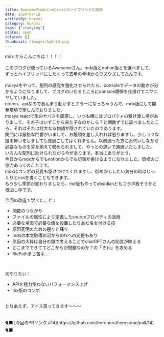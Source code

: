 ```yaml
---
title: Awesomeをmdxとnotionとのハイブリッドに改造
date: 2024-07-16
writtenBy: horomi
category: horomi
tags: ["studying"]
status: open
related: []
thumbnail: /images/hybrid.png
---
```


mdx からこんにちは！！！！<br/>
<br/>
このブログが使っているAwesomeさん。mdx版とnotion版とを選べまして、<br/>
ずっとハイブリッドにしたくって去年の今頃からウズウズしてたんです。
<br/>
<br/>
mosyaをやって、配列の感覚を強化させられたら、consoleでデータの動きが分かるようになりまして、ブログのいたるところにconsole爆弾を仕掛けてニヤニヤしていました。
<br/>
notion、apiなのであんまり動かすとエラーになっちゃうんで、mdx版にして開発環境で楽しんでおりました。
<br/>
mosya reactで型のヤバさを痛感し、いつも横にはプロパティの受け渡し場がありまして、その子はいずこから来た子なのかしら？と関数ずてに調べましたところ、それはそれは壮大なる物語が隠されていたのであります。
<br/>
関門には厳格な門番がいまして、お饅頭を差し入れれば怒りますし、少しラフな振る舞いをしましても見過ごしてはくれません。以前通った方にお伺いしながら必要なものを耳を揃えて収められまして、やっとの思いで通過いたしました。
<br/>
いろんな配列に助けられながら今があります。本当にありがとう。
<br/>
今日からmdxからでもnotionからでも記事が書けるようになりました。皆様のご協力あってのことです。
<br/>
mdxはコンポの兄貴も駆けつけてくれますし、御めかししたい気分の時はじっくりとcssを書くこともできます。
<br/>
もう少し季節が変わりましたら、md版も作ってobsidianともコラボ致そうかと根回し中です。
<br/>

今回の改造で学べたこと：

- 関数のつながり
- ファイルの属性により定義したsourceプロパティの活用
- 必要な場面で必要な値を設置したりあだ名を付ける技
- 原因究明のための遡りと蘇り
- mdxの本文取得の沼からのfsへの変更もあり
- 原因の大枠は自分の頭で考えることでchatGPTさんの助言が映える
- どこまでできててどこからが問題なのか？の「きわ」を攻める
- filePathまじ苦手....
<br/>

次やりたい：
- APIを極力使わないパフォーマンス上げ<br/>
- mx版のコンボ<br/>
<br/>
とりあえず、アイス買ってきます〜〜〜<br/>
<br/>
<br/>
<div style={{ color: "#ff8e8e",border:"solid",borderRadius: '8px',padding: '10px',textAlign: 'center' }}>
  🐈‍⬛ [今回のPRリンク #14](https://github.com/herohoro/herosome/pull/14) 🐈‍⬛
</div>




